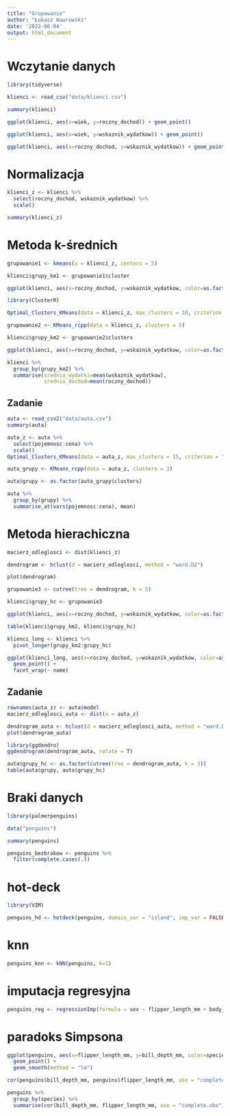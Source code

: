 ```yaml
---
title: "Grupowanie"
author: "Łukasz Wawrowski"
date: '2022-06-04'
output: html_document
---
```


# Wczytanie danych

```r
library(tidyverse)

klienci <- read_csv("data/klienci.csv")

summary(klienci)
```

```r
ggplot(klienci, aes(x=wiek, y=roczny_dochod)) + geom_point()
```
```r
ggplot(klienci, aes(x=wiek, y=wskaznik_wydatkow)) + geom_point()
```
```r
ggplot(klienci, aes(x=roczny_dochod, y=wskaznik_wydatkow)) + geom_point()
```

# Normalizacja

```r
klienci_z <- klienci %>% 
  select(roczny_dochod, wskaznik_wydatkow) %>% 
  scale()

summary(klienci_z)
```

# Metoda k-średnich

```r
grupowanie1 <- kmeans(x = klienci_z, centers = 5)

klienci$grupy_km1 <- grupowanie1$cluster

ggplot(klienci, aes(x=roczny_dochod, y=wskaznik_wydatkow, color=as.factor(grupy_km1))) + geom_point()
```

```r
library(ClusterR)

Optimal_Clusters_KMeans(data = klienci_z, max_clusters = 10, criterion = "WCSSE")
```

```r
grupowanie2 <- KMeans_rcpp(data = klienci_z, clusters = 5)

klienci$grupy_km2 <- grupowanie2$clusters

ggplot(klienci, aes(x=roczny_dochod, y=wskaznik_wydatkow, color=as.factor(grupy_km2))) + geom_point()
```

```r
klienci %>% 
  group_by(grupy_km2) %>% 
  summarise(srednia_wydatki=mean(wskaznik_wydatkow),
            srednia_dochod=mean(roczny_dochod))
```

## Zadanie

```r
auta <- read_csv2("data/auta.csv")
summary(auta)
```

```r
auta_z <- auta %>% 
  select(pojemnosc:cena) %>% 
  scale()
Optimal_Clusters_KMeans(data = auta_z, max_clusters = 15, criterion = "WCSSE")
```

```r
auta_grupy <- KMeans_rcpp(data = auta_z, clusters = 3)

auta$grupy <- as.factor(auta_grupy$clusters)

auta %>% 
  group_by(grupy) %>% 
  summarise_at(vars(pojemnosc:cena), mean)
```


# Metoda hierachiczna

```r
macierz_odleglosci <- dist(klienci_z)

dendrogram <- hclust(d = macierz_odleglosci, method = "ward.D2")

plot(dendrogram)
```

```r
grupowanie3 <- cutree(tree = dendrogram, k = 5)

klienci$grupy_hc <- grupowanie3

ggplot(klienci, aes(x=roczny_dochod, y=wskaznik_wydatkow, color=as.factor(grupy_hc))) + geom_point()
```

```r
table(klienci$grupy_km2, klienci$grupy_hc)
```

```r
klienci_long <- klienci %>% 
  pivot_longer(grupy_km2:grupy_hc)

ggplot(klienci_long, aes(x=roczny_dochod, y=wskaznik_wydatkow, color=as.factor(value))) + 
  geom_point() +
  facet_wrap(~ name)
```

## Zadanie

```r
rownames(auta_z) <- auta$model
macierz_odleglosci_auta <- dist(x = auta_z)

dendrogram_auta <- hclust(d = macierz_odleglosci_auta, method = "ward.D")
plot(dendrogram_auta)
```

```r
library(ggdendro)
ggdendrogram(dendrogram_auta, rotate = T)
```

```r
auta$grupy_hc <- as.factor(cutree(tree = dendrogram_auta, k = 3))
table(auta$grupy, auta$grupy_hc)
```

# Braki danych

```r
library(palmerpenguins)

data("penguins")

summary(penguins)
```

```r
penguins_bezbrakow <- penguins %>% 
  filter(complete.cases(.))
```

# hot-deck

```r
library(VIM)

penguins_hd <- hotdeck(penguins, domain_var = "island", imp_var = FALSE)
```

# knn

```r
penguins_knn <- kNN(penguins, k=1)
```

# imputacja regresyjna

```r
penguins_reg <- regressionImp(formula = sex ~ flipper_length_mm + body_mass_g + bill_length_mm, data = penguins)
```

# paradoks Simpsona

```r
ggplot(penguins, aes(x=flipper_length_mm, y=bill_depth_mm, color=species)) + 
  geom_point() +
  geom_smooth(method = "lm")
```

```r
cor(penguins$bill_depth_mm, penguins$flipper_length_mm, use = "complete.obs")
```

```r
penguins %>% 
  group_by(species) %>% 
  summarise(cor(bill_depth_mm, flipper_length_mm, use = "complete.obs"))
```








